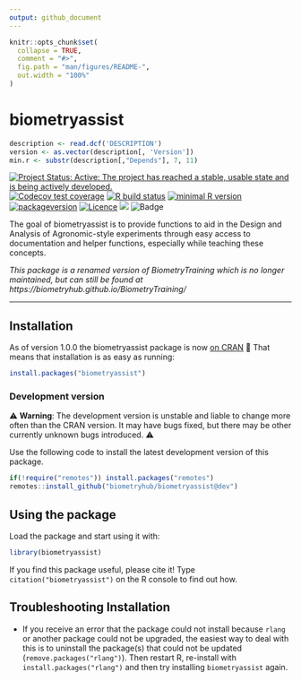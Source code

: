 ```yaml
---
output: github_document
---
```


<!-- README.md is generated from README.Rmd. Please edit that file -->

```r
knitr::opts_chunk$set(
  collapse = TRUE,
  comment = "#>",
  fig.path = "man/figures/README-",
  out.width = "100%"
)
```

# biometryassist

```r
description <- read.dcf('DESCRIPTION')
version <- as.vector(description[, 'Version'])
min.r <- substr(description[,"Depends"], 7, 11)
```

<!-- badges: start -->
[![Project Status: Active:  The project has reached a stable, usable state and is being actively developed.](https://www.repostatus.org/badges/latest/active.svg)](https://www.repostatus.org/#active)
[![Codecov test coverage](https://codecov.io/gh/biometryhub/biometryassist/branch/main/graph/badge.svg)](https://app.codecov.io/gh/biometryhub/biometryassist?branch=main)
[![R build status](https://github.com/biometryhub/biometryassist/workflows/R-CMD-check/badge.svg)](https://github.com/biometryhub/biometryassist/actions)
[![minimal R version](https://img.shields.io/badge/R%3E%3D-`r min.r`-6666ff.svg)](https://cran.r-project.org/)
[![packageversion](https://img.shields.io/badge/Package%20version-`r gsub('-', '--', version)`-orange.svg?style=flat-square)](https://github.com/biometryhub/biometryassist/commits/main)
[![Licence](https://img.shields.io/github/license/mashape/apistatus.svg)](https://choosealicense.com/licenses/mit/)
[![](https://cranlogs.r-pkg.org/badges/biometryassist)](https://cran.r-project.org/package=biometryassist)
![Badge](https://hitscounter.dev/api/hit?url=https%3A%2F%2Fbiometryhub.github.io%2Fbiometryassist&label=Hits&icon=arrow-down-circle&color=%23198754)
<!-- badges: end -->


The goal of biometryassist is to provide functions to aid in the Design and Analysis of Agronomic-style experiments through easy access to documentation and helper functions, especially while teaching these concepts.

*This package is a renamed version of BiometryTraining which is no longer maintained, but can still be found at https://biometryhub.github.io/BiometryTraining/*

----

## Installation

As of version 1.0.0 the biometryassist package is now [on CRAN](https://cran.r-project.org/package=biometryassist) 🙌
That means that installation is as easy as running:

```r
install.packages("biometryassist")
```


### Development version

⚠ **Warning**: The development version is unstable and liable to change more often than the CRAN version. It may have bugs fixed, but there may be other currently unknown bugs introduced. ⚠


Use the following code to install the latest development version of this package.

```r
if(!require("remotes")) install.packages("remotes") 
remotes::install_github("biometryhub/biometryassist@dev")
```


## Using the package

Load the package and start using it with:

```r
library(biometryassist)
```

If you find this package useful, please cite it! Type `citation("biometryassist")` on the R console to find out how.

## Troubleshooting Installation

- If you receive an error that the package could not install because `rlang` or another package could not be upgraded, the easiest way to deal with this is to uninstall the package(s) that could not be updated (`remove.packages("rlang")`). Then restart R, re-install with `install.packages("rlang")` and then try installing `biometryassist` again.

